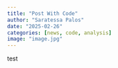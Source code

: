 ```yaml
---
title: "Post With Code"
author: "Saratessa Palos"
date: "2025-02-26"
categories: [news, code, analysis]
image: "image.jpg"
---
```


test
